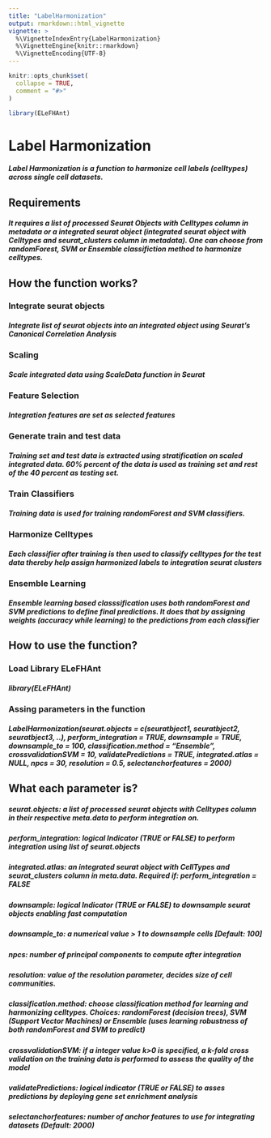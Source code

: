 ```yaml
---
title: "LabelHarmonization"
output: rmarkdown::html_vignette
vignette: >
  %\VignetteIndexEntry{LabelHarmonization}
  %\VignetteEngine{knitr::rmarkdown}
  %\VignetteEncoding{UTF-8}
---
```


```r
knitr::opts_chunk$set(
  collapse = TRUE,
  comment = "#>"
)
```

```r
library(ELeFHAnt)
```
# Label Harmonization
##### Label Harmonization is a function to harmonize cell labels (celltypes) across single cell datasets.

## Requirements
##### It requires a list of processed Seurat Objects with Celltypes column in metadata or a integrated seurat object (integrated seurat object with Celltypes and seurat_clusters column in metadata). One can choose from randomForest, SVM or Ensemble classifiction method to harmonize celltypes.

## How the function works?
### Integrate seurat objects
##### Integrate list of seurat objects into an integrated object using Seurat's Canonical Correlation Analysis
### Scaling
##### Scale integrated data using ScaleData function in Seurat
### Feature Selection
##### Integration features are set as selected features
### Generate train and test data
##### Training set and test data is extracted using stratification on scaled integrated data. 60% percent of the data is used as training set and rest of the 40 percent as testing set.
### Train Classifiers
##### Training data is used for training randomForest and SVM classifiers.
### Harmonize Celltypes
##### Each classifier after training is then used to classify celltypes for the test data thereby help assign harmonized labels to integration seurat clusters
### Ensemble Learning
##### Ensemble learning based classsification uses both randomForest and SVM predictions to define final predictions. It does that by assigning weights (accuracy while learning) to the predictions from each classifier

## How to use the function?
### Load Library ELeFHAnt
##### library(ELeFHAnt)
### Assing parameters in the function
##### LabelHarmonization(seurat.objects = c(seuratbject1, seuratbject2, seuratbject3, ..), perform_integration = TRUE, downsample = TRUE, downsample_to = 100, classification.method = "Ensemble", crossvalidationSVM = 10, validatePredictions = TRUE, integrated.atlas = NULL, npcs = 30, resolution = 0.5, selectanchorfeatures = 2000)
## What each parameter is?
##### seurat.objects: a list of processed seurat objects with Celltypes column in their respective meta.data to perform integration on.
##### perform_integration: logical Indicator (TRUE or FALSE) to perform integration using list of seurat.objects
##### integrated.atlas: an integrated seurat object with CellTypes and seurat_clusters column in meta.data. Required if: perform_integration = FALSE
##### downsample: logical Indicator (TRUE or FALSE) to downsample seurat objects enabling fast computation
##### downsample_to: a numerical value > 1 to downsample cells [Default: 100]
##### npcs: number of principal components to compute after integration
##### resolution: value of the resolution parameter, decides size of cell communities.
##### classification.method: choose classification method for learning and harmonizing celltypes. Choices: randomForest (decision trees), SVM (Support Vector Machines) or Ensemble (uses learning robustness of both randomForest and SVM to predict)
##### crossvalidationSVM: if a integer value k>0 is specified, a k-fold cross validation on the training data is performed to assess the quality of the model
##### validatePredictions: logical indicator (TRUE or FALSE) to asses predictions by deploying gene set enrichment analysis
##### selectanchorfeatures: number of anchor features to use for integrating datasets (Default: 2000)